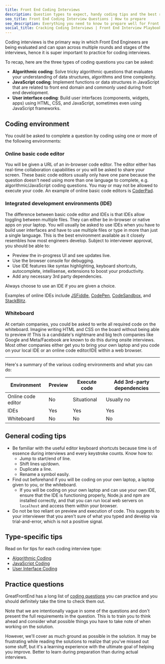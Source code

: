 ```yaml
---
title: Front End Coding Interviews
description: Question types to expect, handy coding tips and the best resources to use
seo_title: Front End Coding Interview Questions | How to prepare
seo_description: Everything you need to know to prepare well for Front End Coding Interviews - including the types of questions to prepare for, coding tips and resources to use
social_title: Cracking Coding Interviews | Front End Interview Playbook
---
```


Coding interviews is the primary way in which Front End Engineers are being evaluated and can span across multiple rounds and stages of the interviews, hence it is super important to practice for coding interviews.

To recap, here are the three types of coding questions you can be asked:

- **Algorithmic coding**: Solve tricky algorithmic questions that evaluates your understanding of data structures, algorithms and time complexity.
- **JavaScript coding**: Implement functions or data structures in JavaScript that are related to front end domain and commonly used during front end development.
- **User interface coding**: Build user interfaces (components, widgets, apps) using HTML, CSS, and JavaScript, sometimes even using JavaScript frameworks.

## Coding environment

You could be asked to complete a question by coding using one or more of the following environments:

### Online basic code editor

You will be given a URL of an in-browser code editor. The editor either has real-time collaboration capabilities or you will be asked to share your screen. These basic code editors usually only have one pane because the question doesn't need using more than one language to complete, e.g. algorithmic/JavaScript coding questions. You may or may not be allowed to execute your code. An example of online basic code editors is [CoderPad](https://coderpad.io/).

### Integrated development environments (IDE)

The difference between basic code editor and IDEs is that IDEs allow toggling between multiple files. They can either be in-browser or native apps on your laptop. You will usually be asked to use IDEs when you have to build user interfaces and have to use multiple files or type in more than just a single language. This is the best environment available as it closely resembles how most engineers develop. Subject to interviewer approval, you should be able to:

- Preview the in-progress UI and see updates live.
- Use the browser console for debugging.
- Use IDE features like syntax highlighting, keyboard shortcuts, autocomplete, intellisense, extensions to boost your productivity.
- Add any necessary 3rd party dependencies.

Always choose to use an IDE if you are given a choice.

Examples of online IDEs include [JSFiddle](https://jsfiddle.net/), [CodePen](https://codepen.io/), [CodeSandbox](https://codesandbox.io/), and [StackBlitz](https://stackblitz.com/).

### Whiteboard

At certain companies, you could be asked to write all required code on the whiteboard. Imagine writing HTML and CSS on the board without being able to preview it! This is a candidate's nightmare and big tech companies like Google and Meta/Facebook are known to do this during onsite interviews. Most other companies either get you to bring your own laptop and you code on your local IDE or an online code editor/IDE within a web browser.

---

Here's a summary of the various coding environments and what you can do:

| Environment        | Preview | Execute code | Add 3rd-party dependencies |
| ------------------ | ------- | ------------ | -------------------------- |
| Online code editor | No      | Situational  | Usually no                 |
| IDEs               | Yes     | Yes          | Yes                        |
| Whiteboard         | No      | No           | No                         |

## General coding tips

- Be familiar with the useful editor keyboard shortcuts because time is of essence during interviews and every keystroke counts. Know how to:
  - Jump to start/end of line.
  - Shift lines up/down.
  - Duplicate a line.
  - Rename a symbol easily.
- Find out beforehand if you will be coding on your own laptop, a laptop given to you, or the whiteboard.
  - If you will be coding on your own laptop and can use your own IDE, ensure that the IDE is functioning properly, Node.js and npm are installed correctly, and that you can run local web servers on `localhost` and access them within your browser.
- Do not be too reliant on preview and execution of code. This suggests to your interviewer that you aren't sure of what you typed and develop via trial-and-error, which is not a positive signal.

## Type-specific tips

Read on for tips for each coding interview type:

- [Algorithmic Coding](/front-end-interview-playbook/algorithms)
- [JavaScript Coding](/front-end-interview-playbook/javascript)
- [User Interface Coding](/front-end-interview-playbook/user-interface)

## Practice questions

GreatFrontEnd has a long list of [coding questions](/questions) you can practice and you should definitely take the time to check them out.

Note that we are intentionally vague in some of the questions and don't present the full requirements in the question. This is to train you to think ahead and consider what possible things you have to take note of when working on the solution.

However, we'll cover as much ground as possible in the solution. It may be frustrating while reading the solutions to realize that you've missed out some stuff, but it's a learning experience with the ultimate goal of helping you improve. Better to learn during preparation than during actual interviews.
